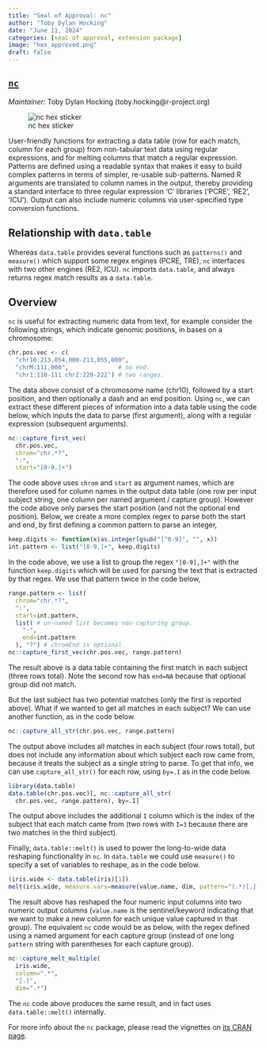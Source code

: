 ```yaml
---
title: "Seal of Approval: nc"
author: "Toby Dylan Hocking"
date: "June 11, 2024"
categories: [seal of approval, extension package]
image: "hex_approved.png"
draft: false
---
```


## [`nc`](https://github.com/tdhock/nc)

*Maintainer:* Toby Dylan Hocking (toby.hocking\@r-project.org)

![nc hex sticker](hex.png)

User-friendly functions for extracting a data table (row for each match, column for each group) from non-tabular text data using regular expressions, and for melting columns that match a regular expression. Patterns are defined using a readable syntax that makes it easy to build complex patterns in terms of simpler, re-usable sub-patterns. Named R arguments are translated to column names in the output, thereby providing a standard interface to three regular expression 'C' libraries ('PCRE', 'RE2', 'ICU'). Output can also include numeric columns via user-specified type conversion functions.

## Relationship with `data.table`

Whereas `data.table` provides several functions such as `patterns()` and `measure()` which support some regex engines (PCRE, TRE), `nc` interfaces with two other engines (RE2, ICU). `nc` imports `data.table`, and always returns regex match results as a `data.table`.

## Overview

`nc` is useful for extracting numeric data from text, for example consider the following strings, which indicate genomic positions, in bases on a chromosome:

```r
chr.pos.vec <- c(
  "chr10:213,054,000-213,055,000",
  "chrM:111,000",              # no end.
  "chr1:110-111 chr2:220-222") # two ranges.
```

The data above consist of a chromosome name (chr10), followed by a start position, and then optionally a dash and an end position. Using `nc`, we can extract these different pieces of information into a data table using the code below, which inputs the data to parse (first argument), along with a regular expression (subsequent arguments).

```r
nc::capture_first_vec(
  chr.pos.vec,
  chrom="chr.*?",
  ":",
  start="[0-9,]+")
```

The code above uses `chrom` and `start` as argument names, which are therefore used for column names in the output data table (one row per input subject string, one column per named argument / capture group). However the code above only parses the start position (and not the optional end position). Below, we create a more complex regex to parse both the start and end, by first defining a common pattern to parse an integer,

```r
keep.digits <- function(x)as.integer(gsub("[^0-9]", "", x))
int.pattern <- list("[0-9,]+", keep.digits)
```

In the code above, we use a list to group the regex `"[0-9],]+"` with the function `keep.digits` which will be used for parsing the text that is extracted by that regex. We use that pattern twice in the code below,

```r
range.pattern <- list(
  chrom="chr.*?",
  ":",
  start=int.pattern,
  list( # un-named list becomes non-capturing group.
    "-",
    end=int.pattern
  ), "?") # chromEnd is optional.
nc::capture_first_vec(chr.pos.vec, range.pattern)
```

The result above is a data table containing the first match in each subject (three rows total). Note the second row has `end=NA` because that optional group did not match.

But the last subject has two potential matches (only the first is reported above). What if we wanted to get all matches in each subject? We can use another function, as in the code below.

```r
nc::capture_all_str(chr.pos.vec, range.pattern)
```

The output above includes all matches in each subject (four rows total), but does not include any information about which subject each row came from, because it treats the subject as a single string to parse. To get that info, we can use `capture_all_str()` for each row, using `by=.I` as in the code below.

```r
library(data.table)
data.table(chr.pos.vec)[, nc::capture_all_str(
  chr.pos.vec, range.pattern), by=.I]
```

The output above includes the additional `I` column which is the index of the subject that each match came from (two rows with `I=3` because there are two matches in the third subject).

Finally, `data.table::melt()` is used to power the long-to-wide data reshaping functionality in `nc`. In `data.table` we could use `measure()` to specify a set of variables to reshape, as in the code below.

```r
(iris.wide <- data.table(iris)[1])
melt(iris.wide, measure.vars=measure(value.name, dim, pattern="(.*)[.](.*)"))
```

The result above has reshaped the four numeric input columns into two numeric output columns (`value.name` is the sentinel/keyword indicating that we want to make a new column for each unique value captured in that group). The equivalent `nc` code would be as below, with the regex defined using a named argument for each capture group (instead of one long `pattern` string with parentheses for each capture group).

```r
nc::capture_melt_multiple(
  iris.wide,
  column=".*",
  "[.]",
  dim=".*")
```

The `nc` code above produces the same result, and in fact uses `data.table::melt()` internally.

For more info about the `nc` package, please read the vignettes on [its CRAN page](https://cran.r-project.org/package=nc).
